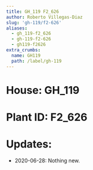 ```yaml
---
title: GH_119 F2_626
author: Roberto Villegas-Diaz
slug: 'gh-119/f2-626'
aliases:
  - gh_119-f2_626
  - gh-119-f2-626
  - gh119-f2626
extra_crumbs:
  name: GH119
  path: /label/gh-119
---
```


# **House**: GH_119
# **Plant ID**: F2_626
# **Updates**: 
 - 2020-06-28: Nothing new.
